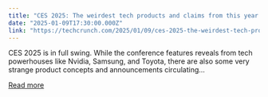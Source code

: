 ```yaml
---
title: "CES 2025: The weirdest tech products and claims from this year’s event"
date: "2025-01-09T17:30:00.000Z"
link: "https://techcrunch.com/2025/01/09/ces-2025-the-weirdest-tech-products-and-claims-from-this-years-event/"
---
```


CES 2025 is in full swing. While the conference features reveals from tech powerhouses like Nvidia, Samsung, and Toyota, there are also some very strange product concepts and announcements circulating...

[Read more](https://techcrunch.com/2025/01/09/ces-2025-the-weirdest-tech-products-and-claims-from-this-years-event/)
